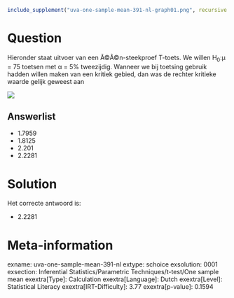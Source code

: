 ```r
include_supplement("uva-one-sample-mean-391-nl-graph01.png", recursive = TRUE)
```

Question
========

Hieronder staat uitvoer van een Ã©Ã©n-steekproef T-toets. We willen
H~0~:μ = 75 toetsen met α = 5% tweezijdig. Wanneer we bij toetsing
gebruik hadden willen maken van een kritiek gebied, dan was de rechter
kritieke waarde gelijk geweest aan

![](uva-one-sample-mean-391-nl-graph01.png)

Answerlist
----------

* 1.7959
* 1.8125
* 2.201
* 2.2281

Solution
========

Het correcte antwoord is: 

* 2.2281

Meta-information
================
exname: uva-one-sample-mean-391-nl
extype: schoice
exsolution: 0001
exsection: Inferential Statistics/Parametric Techniques/t-test/One sample mean
exextra[Type]: Calculation
exextra[Language]: Dutch
exextra[Level]: Statistical Literacy
exextra[IRT-Difficulty]: 3.77
exextra[p-value]: 0.1594
